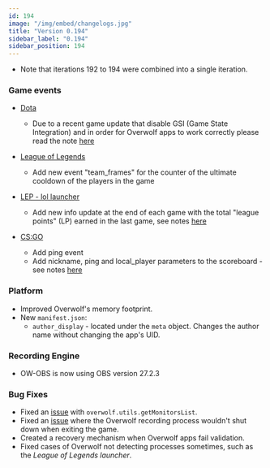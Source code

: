 ```yaml
---
id: 194
image: "/img/embed/changelogs.jpg"
title: "Version 0.194"
sidebar_label: "0.194"
sidebar_position: 194
---
```


* Note that iterations 192 to 194 were combined into a single iteration. 

### Game events

* [Dota](/api/games/events/dota-2)
  * Due to a recent game update that disable GSI (Game State Integration) and in order for Overwolf apps to work correctly please read the note [here](/api/games/events/dota-2)

* [League of Legends](/api/games/events/league-of-legends)
  * Add new event "team_frames" for the counter of the ultimate cooldown of the players in the game

* [LEP - lol launcher](/api/games/launchers/events/league-of-legends)
  * Add new info update at the end of each game with the total "league points" (LP) earned in the last game, see notes [here](/api/games/launchers/events/league-of-legends#league_points_stats-note)

* [CS:GO](/api/games/events/counter-strike-global-offensive)
  * Add ping event
  * Add nickname, ping and local_player parameters to the scoreboard - see notes [here](/api/games/events/counter-strike-global-offensive#scoreboard)

### Platform
- Improved Overwolf's memory footprint.
- New `manifest.json`:
  - `author_display` - located under the `meta` object. Changes the author
  name without changing the app's UID.
  
### Recording Engine
 - OW-OBS is now using OBS version 27.2.3

### Bug Fixes
- Fixed an [issue](https://discuss.overwolf.com/t/monitorhandle-value-does-not-always-match-monitor-list-handle-values/2484) with `overwolf.utils.getMonitorsList`.
- Fixed an [issue](https://discuss.overwolf.com/t/recording-not-stopping-when-game-is-closed-cs-go-cod-warzone/2465) where the Overwolf recording process wouldn't shut down when exiting the game.
- Created a recovery mechanism when Overwolf apps fail validation.
- Fixed cases of Overwolf not detecting processes sometimes, such as the
*League of Legends launcher*.

